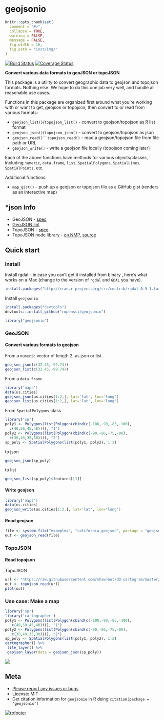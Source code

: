 geojsonio
========

```r
knitr::opts_chunk$set(
  comment = "#>",
  collapse = TRUE,
  warning = FALSE,
  message = FALSE,
  fig.width = 10,
  fig.path = "inst/img/"
)
```

[![Build Status](https://api.travis-ci.org/ropensci/geojsonio.png)](https://travis-ci.org/ropensci/geojsonio)
[![Coverage Status](https://coveralls.io/repos/ropensci/geojsonio/badge.svg)](https://coveralls.io/r/ropensci/geojsonio)

__Convert various data formats to geoJSON or topoJSON__

This package is a utility to convert geographic data to geojson and topojson formats. Nothing else. We hope to do this one job very well, and handle all reasonable use cases.

Functions in this package are organized first around what you're working with or want to get, geojson or topojson, then convert to or read from various formats:

* `geojson_list()`/`topojson_list()` - convert to geojson/topojson as R list format
* `geojson_json()`/`topojson_json()` - convert to geojson/topojson as json
* `geojson_read()``topojson_read()` - read a geojson/topojson file from file path or URL
* `geojson_write()` - write a geojson file locally (topojson coming later)

Each of the above functions have methods for various objects/classes, including `numeric`, `data.frame`, `list`, `SpatialPolygons`, `SpatialLines`, `SpatialPoints`, etc.

Additional functions:

* `map_gist()` - push up a geojson or topojson file as a GitHub gist (renders as an interactive map)

## *json Info

* GeoJSON - [spec](http://geojson.org/geojson-spec.html)
* [GeoJSON lint](http://geojsonlint.com/)
* TopoJSON - [spec](https://github.com/topojson/topojson-specification/blob/master/README.md)
* TopoJSON node library - [on NMP](https://www.npmjs.org/package/topojson), [source](https://github.com/mbostock/topojson)

## Quick start

### Install

Install rgdal - in case you can't get it installed from binary , here's what works on a Mac (change to the version of `rgdal` and `GDAL` you have).

```r
install.packages("http://cran.r-project.org/src/contrib/rgdal_0.9-1.tar.gz", repos = NULL, type="source", configure.args = "--with-gdal-config=/Library/Frameworks/GDAL.framework/Versions/1.10/unix/bin/gdal-config --with-proj-include=/Library/Frameworks/PROJ.framework/unix/include --with-proj-lib=/Library/Frameworks/PROJ.framework/unix/lib")
```

Install `geojsonio`

```r
install.packages("devtools")
devtools::install_github("ropensci/geojsonio")
```

```r
library("geojsonio")
```

### GeoJSON

#### Convert various formats to geojson

From a `numeric` vector of length 2, as json or list

```r
geojson_json(c(32.45,-99.74))
geojson_list(c(32.45,-99.74))
```

From a `data.frame`

```r
library('maps')
data(us.cities)
geojson_json(us.cities[1:2,], lat='lat', lon='long')
geojson_list(us.cities[1:2,], lat='lat', lon='long')
```

From `SpatialPolygons` class

```r
library('sp')
poly1 <- Polygons(list(Polygon(cbind(c(-100,-90,-85,-100),
  c(40,50,45,40)))), "1")
poly2 <- Polygons(list(Polygon(cbind(c(-90,-80,-75,-90),
  c(30,40,35,30)))), "2")
sp_poly <- SpatialPolygons(list(poly1, poly2), 1:2)
```

to json

```r
geojson_json(sp_poly)
```

to list

```r
geojson_list(sp_poly)$features[[1]]
```

#### Write geojson

```r
library('maps')
data(us.cities)
geojson_write(us.cities[1:2,], lat='lat', lon='long')
```

#### Read geojson

```r
file <- system.file("examples", "california.geojson", package = "geojsonio")
out <- geojson_read(file)
```

### TopoJSON

#### Read topojson

TopoJSON

```r
url <- "https://raw.githubusercontent.com/shawnbot/d3-cartogram/master/data/us-states.topojson"
out <- topojson_read(url)
plot(out)
```

### Use case: Make a map

```r
library('sp')
library('cartographer')
poly1 <- Polygons(list(Polygon(cbind(c(-100,-90,-85,-100),
   c(40,50,45,40)))), "1")
poly2 <- Polygons(list(Polygon(cbind(c(-90,-80,-75,-90),
   c(30,40,35,30)))), "2")
sp_poly <- SpatialPolygons(list(poly1, poly2), 1:2)
cartographer() %>%
 tile_layer() %>%
 geojson_layer(data = geojson_json(sp_poly))
```

![](inst/img/readme1.png)

## Meta

* [Please report any issues or bugs](https://github.com/ropensci/geojsonio/issues).
* License: MIT
* Get citation information for `geojsonio` in R doing `citation(package = 'geojsonio')`

[![rofooter](http://ropensci.org/public_images/github_footer.png)](http://ropensci.org)
